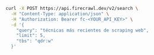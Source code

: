 ```bash cURL
curl -X POST https://api.firecrawl.dev/v2/search \
  -H "Content-Type: application/json" \
  -H "Authorization: Bearer fc-<YOUR_API_KEY>" \
  -d '{
    "query": "técnicas más recientes de scraping web",
    "limit": 5,
    "tbs": "qdr:w"
  }'
```
